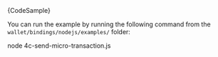 
<CodeBlock className="language-typescript">
  {CodeSample}
</CodeBlock>

You can run the example by running the following command from the `wallet/bindings/nodejs/examples/` folder:

<CodeBlock className="language-bash">
    node 4c-send-micro-transaction.js
</CodeBlock>
